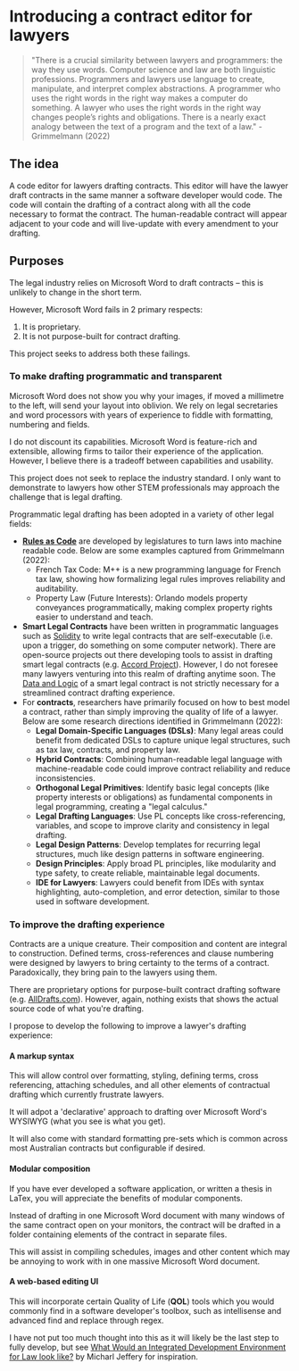 # Introducing a contract editor for lawyers

>"There is a crucial similarity between lawyers and programmers: the way they use words. Computer science and law are both linguistic professions. Programmers and lawyers use language to create, manipulate, and interpret complex abstractions. A programmer who uses the right words in the right way makes a computer do something. A lawyer who uses the right words in the right way changes people’s rights and obligations. There is a nearly exact analogy between the text of a program and the text of a law." - Grimmelmann (2022)

## The idea

A code editor for lawyers drafting contracts. This editor will have the lawyer draft contracts in the same manner a software developer would code. The code will contain the drafting of a contract along with all the code necessary to format the contract. The human-readable contract will appear adjacent to your code and will live-update with every amendment to your drafting.

## Purposes

The legal industry relies on Microsoft Word to draft contracts – this is unlikely to change in the short term. 

However, Microsoft Word fails in 2 primary respects:
1. It is proprietary.
2. It is not purpose-built for contract drafting.

This project seeks to address both these failings.

### To make drafting programmatic and transparent

Microsoft Word does not show you why your images, if moved a millimetre to the left, will send your layout into oblivion. We rely on legal secretaries and word processors with years of experience to fiddle with formatting, numbering and fields.

I do not discount its capabilities. Microsoft Word is feature-rich and extensible, allowing firms to tailor their experience of the application. However, I believe there is a tradeoff between capabilities and usability.

This project does not seek to replace the industry standard. I only want to demonstrate to lawyers how other STEM professionals may approach the challenge that is legal drafting.

Programmatic legal drafting has been adopted in a variety of other legal fields:
* **[Rules as Code](https://www.govcms.gov.au/rac)** are developed by legislatures to turn laws into machine readable code. Below are some examples captured from Grimmelmann (2022):
	* French Tax Code: M++ is a new programming language for French tax law, showing how formalizing legal rules improves reliability and auditability.
    - Property Law (Future Interests): Orlando models property conveyances programmatically, making complex property rights easier to understand and teach.
* **Smart Legal Contracts** have been written in programmatic languages such as [Solidity](https://soliditylang.org/) to write legal contracts that are self-executable (i.e. upon a trigger, do something on some computer network). There are open-source projects out there developing tools to assist in drafting smart legal contracts (e.g. [Accord Project](https://accordproject.org/)). However, I do not foresee many lawyers venturing into this realm of drafting anytime soon. The [Data and Logic](https://accordproject.org/intro-video/) of a smart legal contract is not strictly necessary for a streamlined contract drafting experience.
* For **contracts**, researchers have primarily focused on how to best model a contract, rather than simply improving the quality of life of a lawyer. Below are some research directions identified in Grimmelmann (2022):
	* **Legal Domain-Specific Languages (DSLs)**: Many legal areas could benefit from dedicated DSLs to capture unique legal structures, such as tax law, contracts, and property law.
    - **Hybrid Contracts**: Combining human-readable legal language with machine-readable code could improve contract reliability and reduce inconsistencies.
    - **Orthogonal Legal Primitives**: Identify basic legal concepts (like property interests or obligations) as fundamental components in legal programming, creating a "legal calculus."
    - **Legal Drafting Languages**: Use PL concepts like cross-referencing, variables, and scope to improve clarity and consistency in legal drafting.
    - **Legal Design Patterns**: Develop templates for recurring legal structures, much like design patterns in software engineering.
    - **Design Principles**: Apply broad PL principles, like modularity and type safety, to create reliable, maintainable legal documents.
    - **IDE for Lawyers**: Lawyers could benefit from IDEs with syntax highlighting, auto-completion, and error detection, similar to those used in software development.

### To improve the drafting experience

Contracts are a unique creature. Their composition and content are integral to construction. Defined terms, cross-references and clause numbering were designed by lawyers to bring certainty to the terms of a contract. Paradoxically, they bring pain to the lawyers using them.

There are proprietary options for purpose-built contract drafting software (e.g. [AllDrafts.com](https://alldrafts.com/try)). However, again, nothing exists that shows the actual source code of what you're drafting. 

I propose to develop the following to improve a lawyer's drafting experience:

#### A markup syntax 
This will allow control over formatting, styling, defining terms, cross referencing, attaching schedules, and all other elements of contractual drafting which currently frustrate lawyers. 

It will adpot a 'declarative' approach to drafting over Microsoft Word's WYSIWYG (what you see is what you get). 

It will also come with standard formatting pre-sets which is common across most Australian contracts but configurable if desired.

#### Modular composition 
If you have ever developed a software application, or written a thesis in LaTex, you will appreciate the benefits of modular components. 

Instead of drafting in one Microsoft Word document with many windows of the same contract open on your monitors, the contract will be drafted in a folder containing elements of the contract in separate files. 

This will assist in compiling schedules, images and other content which may be annoying to work with in one massive Microsoft Word document. 


#### A web-based editing UI
This will incorporate certain Quality of Life (**QOL**) tools which you would commonly find in a software developer's toolbox, such as intellisense and advanced find and replace through regex. 

I have not put too much thought into this as it will likely be the last step to fully develop, but see [What Would an Integrated Development Environment for Law look like?](https://law.mit.edu/pub/whatwouldanintegrateddevelopmentenvironmentforlawlooklike/release/2) by Micharl Jeffery for inspiration.